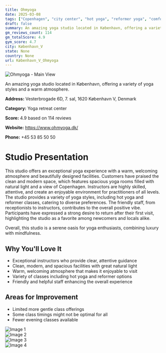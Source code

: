 ```yaml
---
title: Ohmyoga
date: 2025-03-08
tags: ["Copenhagen", "city center", "hot yoga", "reformer yoga", "comfortable atmosphere", "modern facilities", "København V"]  
draft: false
summary: An amazing yoga studio located in København, offering a variety of yoga styles and a warm atmosphere.
gm_reviews_count: 114
gm_totalScore: 4.9
gym_score: 4.7
city: København_V
state: None
country: None
url: København_V_Ohmyoga
---
```


<div className="aspect-[16/9] relative my-8">
  <img 
    src="https://lh5.googleusercontent.com/p/AF1QipMzRylTsC3hPIw8gEm3sKDbjYV6fB-T4VAlf6lq=w1920-h1080-k-no"
    alt="Ohmyoga - Main View"
    className="object-cover absolute inset-0 w-full h-full rounded-lg"
  />
</div>

An amazing yoga studio located in København, offering a variety of yoga styles and a warm atmosphere.

**Address:** Vesterbrogade 6D, 7. sal, 1620 København V, Denmark

**Category:** Yoga retreat center

**Score:** 4.9 based on 114 reviews

**Website:** https://www.ohmyoga.dk/

**Phone:** +45 53 85 50 50

# Studio Presentation

This studio offers an exceptional yoga experience with a warm, welcoming atmosphere and beautifully designed facilities. Customers have praised the clean and modern space, which features spacious yoga rooms filled with natural light and a view of Copenhagen. Instructors are highly skilled, attentive, and create an enjoyable environment for practitioners of all levels. The studio provides a variety of yoga styles, including hot yoga and reformer classes, catering to diverse preferences. The friendly staff, from receptionists to instructors, contributes to the overall positive vibe. Participants have expressed a strong desire to return after their first visit, highlighting the studio as a favorite among newcomers and locals alike.

Overall, this studio is a serene oasis for yoga enthusiasts, combining luxury with mindfulness.

## Why You'll Love It

- Exceptional instructors who provide clear, attentive guidance
- Clean, modern, and spacious facilities with great natural light
- Warm, welcoming atmosphere that makes it enjoyable to visit
- Variety of classes including hot yoga and reformer options
- Friendly and helpful staff enhancing the overall experience

## Areas for Improvement

- Limited more gentle class offerings
- Some class timings might not be optimal for all
- Fewer evening classes available

<div className="grid grid-cols-1 xl:grid-cols-2 gap-4 my-8">
<div className="aspect-[4/3] relative"><img src="https://lh3.googleusercontent.com/p/AF1QipP4irvcTm4n0avoUfceibYB7wvEKhs6SWa6WwLZ=w1920-h1080-k-no" alt="Image 1" className="object-cover absolute inset-0 w-full h-full rounded-lg" /></div>
<div className="aspect-[4/3] relative"><img src="https://lh5.googleusercontent.com/p/AF1QipMnkDg-JwAPb2RSeiVdxyfL_0cWKICqVAzb57T6=w1920-h1080-k-no" alt="Image 2" className="object-cover absolute inset-0 w-full h-full rounded-lg" /></div>
<div className="aspect-[4/3] relative"><img src="https://lh5.googleusercontent.com/p/AF1QipOhaiGriOzHF_IYyf6a5SFfeF3dSLkUdxXAnVM6=w1920-h1080-k-no" alt="Image 3" className="object-cover absolute inset-0 w-full h-full rounded-lg" /></div>
<div className="aspect-[4/3] relative"><img src="https://lh5.googleusercontent.com/p/AF1QipOEbyKd4BudW3lNsmkDnvrUZ0ICGWc2CaHBi97Q=w1920-h1080-k-no" alt="Image 4" className="object-cover absolute inset-0 w-full h-full rounded-lg" /></div>
</div>
